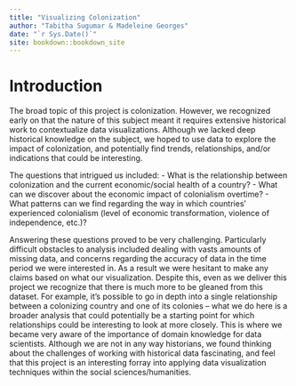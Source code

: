 ```yaml
--- 
title: "Visualizing Colonization"
author: "Tabitha Sugumar & Madeleine Georges"
date: "`r Sys.Date()`"
site: bookdown::bookdown_site
---
```


# Introduction

The broad topic of this project is colonization. However, we recognized early on that the nature of this subject meant it requires extensive historical work to contextualize data visualizations. Although we lacked deep historical knowledge on the subject, we hoped to use data to explore the impact of colonization, and potentially find trends, relationships, and/or indications that could be interesting.

The questions that intrigued us included:
- What is the relationship between colonization and the current economic/social health of a country?
- What can we discover about the economic impact of colonialism overtime?
- What patterns can we find regarding the way in which countries' experienced colonialism (level of economic transformation, violence of independence, etc.)? 

Answering these questions proved to be very challenging. Particularly difficult obstacles to analysis included dealing with vasts amounts of missing data, and concerns regarding the accuracy of data in the time period we were interested in. As a result we were hesitant to make any claims based on what our visualization. Despite this, even as we deliver this project we recognize that there is much more to be gleaned from this dataset. For example, it's possible to go in depth into a single relationship between a colonizing country and one of its colonies -- what we do here is a broader analysis that could potentially be a starting point for which relationships could be interesting to look at more closely. This is where we became very aware of the importance of domain knowledge for data scientists. Although we are not in any way historians, we found thinking about the challenges of working with historical data fascinating, and feel that this project is an interesting forray into applying data visualization techniques within the social sciences/humanities.
